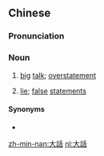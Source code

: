 {{also|大话}}
==Chinese==
{{zh-forms|s=大话}}

===Pronunciation===
{{zh-pron
|m=dàhuà
|c=daai6 waa6
|h=pfs=thai-fa
|mn=tōa-ōe
|cat=n
}}

===Noun===
{{zh-noun}}

# [[big]] [[talk]]; [[overstatement]]
# {{lb|zh|Cantonese}} [[lie]]; [[false]] [[statement]]s
#: {{zh-x|講大話|to tell a lie|C}}

====Synonyms====
* {{sense|Cantonese: lie}}
{{zh-dial|謊言}}

[[zh-min-nan:大話]]
[[nl:大話]]